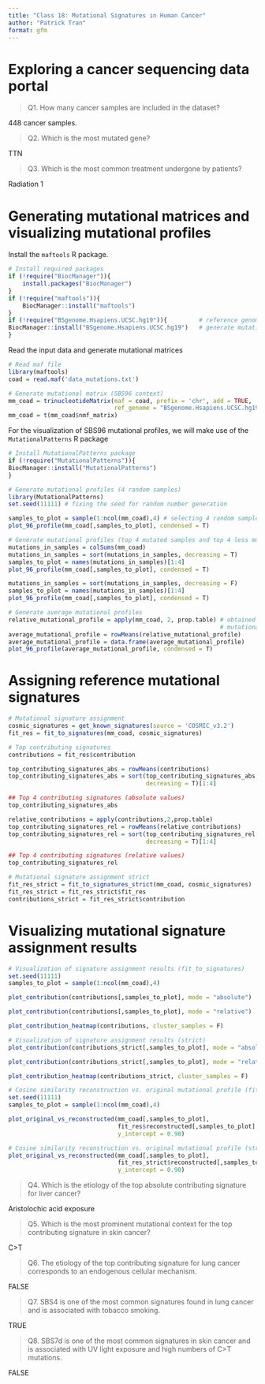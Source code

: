 ---
title: "Class 18: Mutational Signatures in Human Cancer"
author: "Patrick Tran"
format: gfm
---

# Exploring a cancer sequencing data portal

> Q1. How many cancer samples are included in the dataset? 

448 cancer samples.

> Q2. Which is the most mutated gene? 

TTN

> Q3. Which is the most common treatment undergone by patients?

Radiation 1

# Generating mutational matrices and visualizing mutational profiles

Install the `maftools` R package.

```{r}
# Install required packages
if (!require("BiocManager")){
    install.packages("BiocManager")
}
if (!require("maftools")){
    BiocManager::install("maftools")
}
if (!require("BSgenome.Hsapiens.UCSC.hg19")){         # reference genome needed to
BiocManager::install("BSgenome.Hsapiens.UCSC.hg19")   # generate mutational matrices
}
```

Read the input data and generate mutational matrices

```{r}
# Read maf file
library(maftools)
coad = read.maf('data_mutations.txt')

# Generate mutational matrix (SBS96 context)
mm_coad = trinucleotideMatrix(maf = coad, prefix = 'chr', add = TRUE,
                              ref_genome = "BSgenome.Hsapiens.UCSC.hg19")
mm_coad = t(mm_coad$nmf_matrix)
```

For the visualization of SBS96 mutational profiles, we will make use of the `MutationalPatterns` R package

```{r}
# Install MutationalPatterns package
if (!require("MutationalPatterns")){
BiocManager::install("MutationalPatterns")
}

# Generate mutational profiles (4 random samples)
library(MutationalPatterns)
set.seed(11111) # fixing the seed for random number generation

samples_to_plot = sample(1:ncol(mm_coad),4) # selecting 4 random samples
plot_96_profile(mm_coad[,samples_to_plot], condensed = T)
```

```{r}
# Generate mutational profiles (top 4 mutated samples and top 4 less mutated)
mutations_in_samples = colSums(mm_coad)
mutations_in_samples = sort(mutations_in_samples, decreasing = T)
samples_to_plot = names(mutations_in_samples)[1:4]
plot_96_profile(mm_coad[,samples_to_plot], condensed = T)
```

```{r}
mutations_in_samples = sort(mutations_in_samples, decreasing = F)
samples_to_plot = names(mutations_in_samples)[1:4]
plot_96_profile(mm_coad[,samples_to_plot], condensed = T)
```

```{r}
# Generate average mutational profiles
relative_mutational_profile = apply(mm_coad, 2, prop.table) # obtained relative
                                                            # mutational matrix
average_mutational_profile = rowMeans(relative_mutational_profile)
average_mutational_profile = data.frame(average_mutational_profile)
plot_96_profile(average_mutational_profile, condensed = T)
```

# Assigning reference mutational signatures

```{r}
# Mutational signature assignment
cosmic_signatures = get_known_signatures(source = 'COSMIC_v3.2')
fit_res = fit_to_signatures(mm_coad, cosmic_signatures)

# Top contributing signatures
contributions = fit_res$contribution

top_contributing_signatures_abs = rowMeans(contributions)
top_contributing_signatures_abs = sort(top_contributing_signatures_abs,
                                       decreasing = T)[1:4]

## Top 4 contributing signatures (absolute values)
top_contributing_signatures_abs
```

```{r}
relative_contributions = apply(contributions,2,prop.table)
top_contributing_signatures_rel = rowMeans(relative_contributions)
top_contributing_signatures_rel = sort(top_contributing_signatures_rel,
                                       decreasing = T)[1:4]

## Top 4 contributing signatures (relative values)
top_contributing_signatures_rel
```

```{r}
# Mutational signature assignment strict
fit_res_strict = fit_to_signatures_strict(mm_coad, cosmic_signatures)
fit_res_strict = fit_res_strict$fit_res
contributions_strict = fit_res_strict$contribution
```

# Visualizing mutational signature assignment results

```{r}
# Visualization of signature assignment results (fit_to_signatures)
set.seed(11111)
samples_to_plot = sample(1:ncol(mm_coad),4)

plot_contribution(contributions[,samples_to_plot], mode = "absolute")
```

```{r}
plot_contribution(contributions[,samples_to_plot], mode = "relative")
```

```{r}
plot_contribution_heatmap(contributions, cluster_samples = F)
```

```{r}
# Visualization of signature assignment results (strict)
plot_contribution(contributions_strict[,samples_to_plot], mode = "absolute")
```

```{r}
plot_contribution(contributions_strict[,samples_to_plot], mode = "relative")
```
```{r}
plot_contribution_heatmap(contributions_strict, cluster_samples = F)
```

```{r}
# Cosine similarity reconstruction vs. original mutational profile (fit_to_signatures)
set.seed(11111)
samples_to_plot = sample(1:ncol(mm_coad),4)

plot_original_vs_reconstructed(mm_coad[,samples_to_plot],
                               fit_res$reconstructed[,samples_to_plot], 
                               y_intercept = 0.90)
```

```{r}
# Cosine similarity reconstruction vs. original mutational profile (strict)
plot_original_vs_reconstructed(mm_coad[,samples_to_plot],
                               fit_res_strict$reconstructed[,samples_to_plot], 
                               y_intercept = 0.90)
```

> Q4. Which is the etiology of the top absolute contributing signature for liver cancer? 

Aristolochic acid exposure

> Q5. Which is the most prominent mutational context for the top contributing signature in skin cancer? 

C>T

> Q6. The etiology of the top contributing signature for lung cancer corresponds to an endogenous cellular mechanism. 

FALSE

> Q7. SBS4 is one of the most common signatures found in lung cancer and is associated with tobacco smoking. 

TRUE

> Q8. SBS7d is one of the most common signatures in skin cancer and is associated with UV light exposure and high numbers of C>T mutations. 

FALSE
